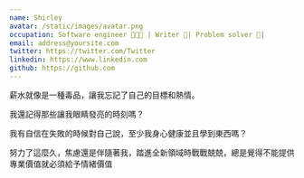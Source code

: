 ```yaml
---
name: Shirley
avatar: /static/images/avatar.png
occupation: Software engineer 👩🏻‍💻 | Writer 📝| Problem solver 🧠|
email: address@yoursite.com
twitter: https://twitter.com/Twitter
linkedin: https://www.linkedin.com
github: https://github.com
---
```


薪水就像是一種毒品，讓我忘記了自己的目標和熱情。

我還記得那些讓我眼睛發亮的時刻嗎？

我有自信在失敗的時候對自己說，至少我身心健康並且學到東西嗎？

努力了這麼久，焦慮還是伴隨著我，踏進全新領域時戰戰兢兢，總是覺得不能提供專業價值就必須給予情緒價值
